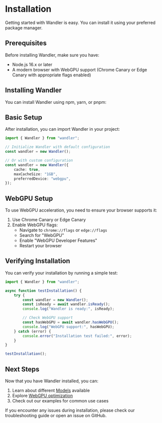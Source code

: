 # Installation

Getting started with Wandler is easy. You can install it using your preferred package manager.

## Prerequisites

Before installing Wandler, make sure you have:

- Node.js 16.x or later
- A modern browser with WebGPU support (Chrome Canary or Edge Canary with appropriate flags enabled)

## Installing Wandler

You can install Wandler using npm, yarn, or pnpm:

<CodeBlock code="npm install wandler" variant="install" />

## Basic Setup

After installation, you can import Wandler in your project:

```typescript
import { Wandler } from "wandler";

// Initialize Wandler with default configuration
const wandler = new Wandler();

// Or with custom configuration
const wandler = new Wandler({
	cache: true,
	maxCacheSize: "1GB",
	preferredDevice: "webgpu",
});
```

## WebGPU Setup

To use WebGPU acceleration, you need to ensure your browser supports it:

1. Use Chrome Canary or Edge Canary
2. Enable WebGPU flags:
   - Navigate to `chrome://flags` or `edge://flags`
   - Search for "WebGPU"
   - Enable "WebGPU Developer Features"
   - Restart your browser

## Verifying Installation

You can verify your installation by running a simple test:

```typescript
import { Wandler } from "wandler";

async function testInstallation() {
	try {
		const wandler = new Wandler();
		const isReady = await wandler.isReady();
		console.log("Wandler is ready:", isReady);

		// Check WebGPU support
		const hasWebGPU = await wandler.hasWebGPU();
		console.log("WebGPU support:", hasWebGPU);
	} catch (error) {
		console.error("Installation test failed:", error);
	}
}

testInstallation();
```

## Next Steps

Now that you have Wandler installed, you can:

1. Learn about different [Models](/docs/models) available
2. Explore [WebGPU optimization](/docs/webgpu)
3. Check out our examples for common use cases

If you encounter any issues during installation, please check our troubleshooting guide or open an
issue on GitHub.

